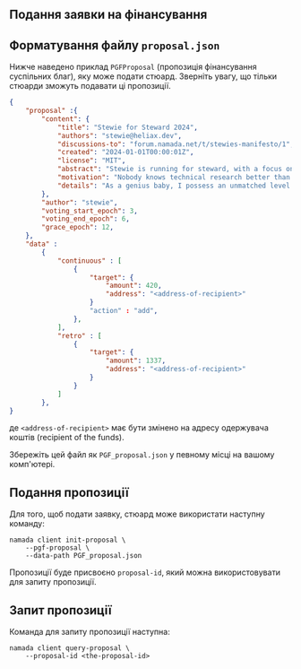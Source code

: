 
## Подання заявки на фінансування

## Форматування файлу `proposal.json`

Нижче наведено приклад `PGFProposal` (пропозиція фінансування суспільних благ), яку може подати стюард. Зверніть увагу, що тільки стюарди зможуть подавати ці пропозиції.
```json copy
{
    "proposal" :{
        "content": {
            "title": "Stewie for Steward 2024",
            "authors": "stewie@heliax.dev",
            "discussions-to": "forum.namada.net/t/stewies-manifesto/1",
            "created": "2024-01-01T00:00:01Z",
            "license": "MIT",
            "abstract": "Stewie is running for steward, with a focus on technical research. The technical research I will be focused on will definitely not be for weapons of mass destruction. There is some possibility however that I may be focusing somewhat on open source software for weapons of mass destruction.",
            "motivation": "Nobody knows technical research better than me. Trust me. I know it. I have the best technical research. I will be the best steward. Last night, Namada called me and said, Stewie, thank you. I will make public goods funding great again",
            "details": "As a genius baby, I possess an unmatched level of intelligence and a visionary mindset. I will utilize these qualities to solve the most complex problems, and direct public goods funding towards weapons of mass destruction ... i mean open source software for weapons of mass destruction",
        },
        "author": "stewie",
        "voting_start_epoch": 3,
        "voting_end_epoch": 6,
        "grace_epoch": 12,
    },
    "data" :
        {
            "continuous" : [
                {
                    "target": {
                        "amount": 420,
                        "address": "<address-of-recipient>"
                    }
                    "action" : "add",
                },
            ],
            "retro" : [
                {
                    "target": {
                        "amount": 1337,
                        "address": "<address-of-recipient>"
                    }
                }
            ]
        },  
}
```
де `<address-of-recipient>` має бути змінено на адресу одержувача коштів (recipient of the funds).

Збережіть цей файл як `PGF_proposal.json` у певному місці на вашому комп'ютері.

## Подання пропозиції

Для того, щоб подати заявку, стюард може використати наступну команду:

```shell copy
namada client init-proposal \
    --pgf-proposal \
    --data-path PGF_proposal.json
```

Пропозиції буде присвоєно `proposal-id`, який можна використовувати для запиту пропозиції.

## Запит пропозиції

Команда для запиту пропозиції наступна:

```shell copy
namada client query-proposal \
    --proposal-id <the-proposal-id>
```
